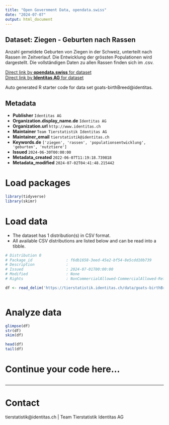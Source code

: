 ```yaml
---
title: "Open Government Data, opendata.swiss"
date: "2024-07-07"
output: html_document
---
```


## Dataset: Ziegen - Geburten nach Rassen

Anzahl gemeldete Geburten von Ziegen in der Schweiz, unterteilt nach Rassen im Zeitverlauf. Die Entwicklung der grössten Populationen wird dargestellt. Die vollständigen Daten zu allen Rassen finden sich im .csv.

[Direct link by **opendata.swiss** for dataset](https://opendata.swiss/de/dataset/ziegen-geburten-nach-rassen)<br>
[Direct link by **Identitas AG** for dataset](https://tierstatistik.identitas.ch/)

Auto generated R starter code for data set goats-birthBreed@identitas.

## Metadata

- **Publisher** `Identitas AG`
- **Organization.display_name.de** `Identitas AG`
- **Organization.url** `http://www.identitas.ch`
- **Maintainer** `Team Tierstatistik Identitas AG`
- **Maintainer_email** `tierstatistik@identitas.ch`
- **Keywords.de** `['ziegen', 'rassen', 'populationsentwicklung', 'geburten', 'nutztiere']`
- **Issued** `2024-06-30T00:00:00`
- **Metadata_created** `2022-06-07T11:19:18.739818`
- **Metadata_modified** `2024-07-02T04:41:48.215442`


# Load packages

```r

library(tidyverse)
library(skimr)

```

# Load data

-   The dataset has 1 distribution(s) in CSV format.
-   All available CSV distributions are listed below and can be read into a tibble.

```r

# Distribution 0
# Package_id               : f6db1658-3eed-45e2-bf54-8e5cdd10b739
# Description              : 
# Issued                   : 2024-07-01T00:00:00
# Modified                 : None
# Rights                   : NonCommercialAllowed-CommercialAllowed-ReferenceRequired

df <- read_delim('https://tierstatistik.identitas.ch/data/goats-birthBreed.csv')



```

# Analyze data

```r

glimpse(df)
str(df)
skim(df)

head(df)
tail(df)

```

# Continue your code here...

```r

```

------------------------------------------------------------------------

# Contact

tierstatistik@identitas.ch | Team Tierstatistik Identitas AG
